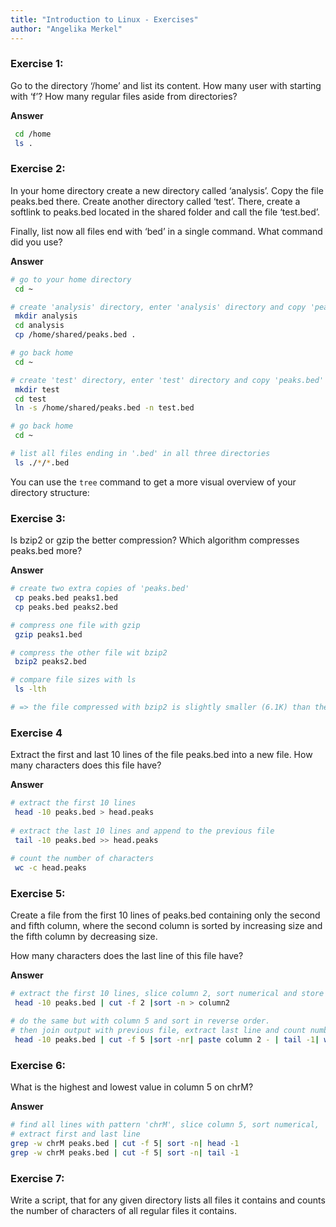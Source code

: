 ```yaml
---
title: "Introduction to Linux - Exercises"
author: "Angelika Merkel"
---
```


### Exercise 1: 

Go to the directory '/home' and list its content. How many user with starting with 'f'? How many regular files aside from directories?

**Answer**
```bash
 cd /home
 ls .
```


### Exercise 2: 

In your home directory create a new directory called 'analysis'. Copy the file peaks.bed there. Create another directory called 'test'. There, create a softlink to peaks.bed located in the shared folder and call the file 'test.bed'. 

Finally, list now all files end with ‘bed’ in a single command. What command did you use? 

**Answer**
```bash
# go to your home directory
 cd ~

# create 'analysis' directory, enter 'analysis' directory and copy 'peaks.bed' there
 mkdir analysis
 cd analysis
 cp /home/shared/peaks.bed .

# go back home
 cd ~

# create 'test' directory, enter 'test' directory and copy 'peaks.bed' there
 mkdir test
 cd test
 ln -s /home/shared/peaks.bed -n test.bed

# go back home
 cd ~

# list all files ending in '.bed' in all three directories
 ls ./*/*.bed
```

::: {.callout-tip}
You can use the `tree` command to get a more visual overview of your directory structure:
:::

 

### Exercise 3: 

Is bzip2 or gzip the better compression? Which algorithm compresses peaks.bed more? 

**Answer**
```bash
# create two extra copies of 'peaks.bed'
 cp peaks.bed peaks1.bed
 cp peaks.bed peaks2.bed

# compress one file with gzip
 gzip peaks1.bed

# compress the other file wit bzip2
 bzip2 peaks2.bed

# compare file sizes with ls
 ls -lth

# => the file compressed with bzip2 is slightly smaller (6.1K) than the one compressed with gzip (6.4K)
```


### Exercise 4

Extract the first and last 10 lines of the file peaks.bed into a new file. How many characters does this file have?

**Answer**
```bash
# extract the first 10 lines
 head -10 peaks.bed > head.peaks
 
# extract the last 10 lines and append to the previous file
 tail -10 peaks.bed >> head.peaks
 
# count the number of characters
 wc -c head.peaks
```

### Exercise 5:

Create a file from the first 10 lines of peaks.bed containing only the second and fifth column, where the second column is sorted by increasing size and the fifth column by decreasing size. 

How many characters does the last line of this file have? 

**Answer**
```bash
# extract the first 10 lines, slice column 2, sort numerical and store output in a file
 head -10 peaks.bed | cut -f 2 |sort -n > column2

# do the same but with column 5 and sort in reverse order.
# then join output with previous file, extract last line and count number of characters (=12)
 head -10 peaks.bed | cut -f 5 |sort -nr| paste column 2 - | tail -1| wc -c
```

 

### Exercise 6:

What is the highest and lowest value in column 5 on chrM?  

**Answer**
```bash
# find all lines with pattern 'chrM', slice column 5, sort numerical, 
# extract first and last line
grep -w chrM peaks.bed | cut -f 5| sort -n| head -1
grep -w chrM peaks.bed | cut -f 5| sort -n| tail -1

```

### Exercise 7:

Write a script, that for any given directory lists all files it contains and counts the number of characters of all regular files it contains.  
